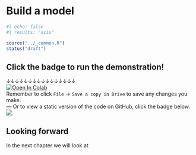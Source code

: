 # Build a model {#sec-model-demo}

```r
#| echo: false
#| results: "asis"

source("../_common.R")
status("draft")
```

::: {.callout-note}
# Click the badge to run the demonstration! 

&darr;&darr;&darr;&darr;&darr;&darr;&darr;&darr;&darr;&darr;&darr;&darr;&darr;&darr;&darr;&darr;   
[![Open In Colab](https://colab.research.google.com/assets/colab-badge.svg)](https://colab.research.google.com/github/cullen-molitor/MOSAIKS-Training-Manual/blob/main/notebooks/demo/06-model_LSMS-elec_demo.ipynb)  
<!-- &uarr;&uarr;&uarr;&uarr;&uarr;&uarr;&uarr;&uarr;&uarr;&uarr;&uarr;&uarr;&uarr;&uarr;&uarr;&uarr;     -->
Remember to click `File` -> `Save a copy in Drive` to save any changes you make.  
---
Or to view a static version of the code on GitHub, click the badge below.  
[![](https://img.shields.io/badge/View%20on%20GitHub-181717?logo=github&logoColor=white&labelColor=grey&color=black&link=--)](https://github.com/cullen-molitor/MOSAIKS-Training-Manual/blob/main/notebooks/demo/06-model_LSMS-elec_demo.ipynb)
:::


::: {.callout-note}
# Looking forward

In the next chapter we will look at 
:::

